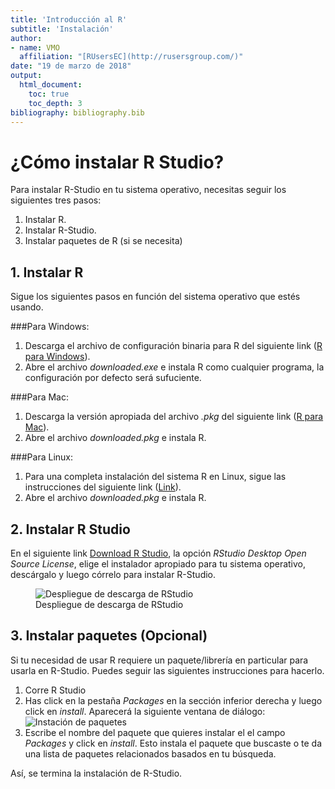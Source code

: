 ```yaml
---
title: 'Introducción al R'
subtitle: 'Instalación'
author: 
- name: VMO
  affiliation: "[RUsersEC](http://rusersgroup.com/)"
date: "19 de marzo de 2018"
output: 
  html_document:
    toc: true
    toc_depth: 3
bibliography: bibliography.bib
---
```


<!--
La revisión metodológica aquí vertida se basa en [@Wang_2012].
-->


# ¿Cómo instalar R Studio?

Para instalar R-Studio en tu sistema operativo, necesitas seguir los siguientes tres pasos:

1. Instalar R.
2. Instalar R-Studio.
3. Instalar paquetes de R (si se necesita)

## 1. Instalar R

Sigue los siguientes pasos en función del sistema operativo que estés usando.

###Para Windows:

1. Descarga el archivo de configuración binaria para R del siguiente link ([R para Windows](https://cran.r-project.org/)).
2. Abre el archivo *downloaded.exe* e instala R como cualquier programa, la configuración por defecto será sufuciente.


###Para Mac:

1. Descarga la versión apropiada del archivo *.pkg* del siguiente link ([R para Mac](https://cran.r-project.org/)).
2. Abre el archivo *downloaded.pkg* e instala R.


###Para Linux:

1. Para una completa instalación del sistema R en Linux, sigue las instrucciones del siguiente link ([Link](https://cran.r-project.org/bin/linux/ubuntu/README)).
2. Abre el archivo *downloaded.pkg* e instala R.

## 2. Instalar R Studio

En el siguiente link [Download R Studio](https://www.rstudio.com/products/rstudio/download/), la opción *RStudio Desktop Open Source License*, elige el instalador apropiado para tu sistema operativo, descárgalo y luego córrelo para instalar R-Studio.

![Despliegue de descarga de RStudio](Figuras/im2.png)

## 3. Instalar paquetes (Opcional)

Si tu necesidad de usar R requiere un paquete/librería en particular para usarla en R-Studio. Puedes seguir las siguientes instrucciones para hacerlo.

1. Corre R Studio
2. Has click en la pestaña *Packages* en la sección inferior derecha y luego click  en *install*. Aparecerá la siguiente ventana de diálogo: ![Instación de paquetes](Figuras/im1.png)
3. Escribe el nombre del paquete que quieres instalar el el campo *Packages* y click en *install*. Esto instala el paquete que buscaste o te da una lista de paquetes relacionados basados en tu búsqueda.



Así, se termina la instalación de R-Studio. 